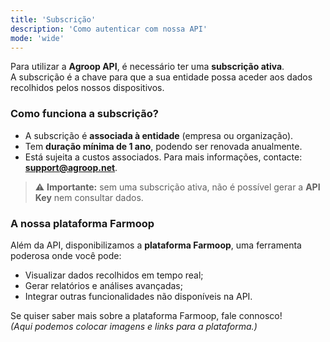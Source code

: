 ```yaml
---
title: 'Subscrição'
description: 'Como autenticar com nossa API'
mode: 'wide'
---
```


Para utilizar a **Agroop API**, é necessário ter uma **subscrição ativa**.  
A subscrição é a chave para que a sua entidade possa aceder aos dados recolhidos pelos nossos dispositivos.

### Como funciona a subscrição?

- A subscrição é **associada à entidade** (empresa ou organização).
- Tem **duração mínima de 1 ano**, podendo ser renovada anualmente.
- Está sujeita a custos associados. Para mais informações, contacte: **support@agroop.net**.

> ⚠ **Importante:** sem uma subscrição ativa, não é possível gerar a **API Key** nem consultar dados.

### A nossa plataforma Farmoop

Além da API, disponibilizamos a **plataforma Farmoop**, uma ferramenta poderosa onde você pode:

- Visualizar dados recolhidos em tempo real;
- Gerar relatórios e análises avançadas;
- Integrar outras funcionalidades não disponíveis na API.

Se quiser saber mais sobre a plataforma Farmoop, fale connosco!  
_(Aqui podemos colocar imagens e links para a plataforma.)_
